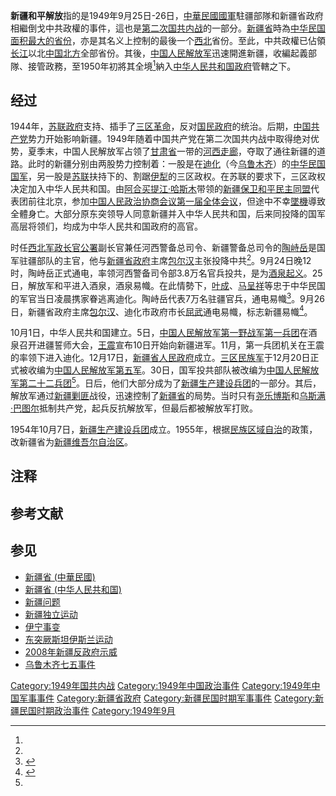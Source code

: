 {{NoteTA
|1=zh-cn:三区革命;zh-tw:伊寧事變
|2=zh-cn:新疆和平解放;zh-tw:新疆政權易手
|3=zh-cn:起义;zh-tw:投共
}}
{{refimprove|time=2015-03-24T02:20:40+00:00}}
{{Infobox military conflict
| conflict    = 新疆和平解放
| image       = 
| caption     = 
| place       = [[新疆省_(中華民國)|新疆省 (中華民國)]]
| date        = 1949 年 10 月 13 日
| partof      = [[第二次國共內戰|第二次國共內戰]]
| result      = [[解放軍|解放軍]]控制新疆
| territory   = [[中華民國|中華民國]]失去新疆，東突政權滅亡
| combatant1  = {{flag|PRC}} 
* {{PLA}}
** [[中國人民解放軍第一野戰軍|中國人民解放軍第一野戰軍]]
* [[伊犁民族軍|伊犁民族軍]]{{efn|民族軍被中國人民解放軍收編，改編為中國人民解放軍第五軍}}
| combatant2 = {{flag|ROC}} 
* {{ROCA}}
| commander1 = [[File:People's_Liberation_Army_Flag_of_the_People's_Republic_of_China.svg|20px]] [[毛澤東|毛澤東]]<br>[[File:People's_Liberation_Army_Flag_of_the_People's_Republic_of_China.svg|20px]] [[彭德懷|彭德懷]]<br>[[File:People's_Liberation_Army_Flag_of_the_People's_Republic_of_China.svg|20px]] [[王震|王震]]
| commander2 = {{flagicon|ROC}} [[蔣介石|蔣介石]]<br>{{flagicon|ROC}} [[陶峙岳|陶峙岳]]{{surrender}}<br>{{flagicon|ROC}} [[馬呈祥|馬呈祥]]<br>{{flagicon|ROC}} [[堯樂博士|堯樂博士]]
| strength1   = 100,000
| strength2   = 44,657
| casualties1 = 
| casualties2 = 
}}
{{新疆历史}}
'''新疆和平解放'''指的是1949年9月25日-26日，[[中華民國國軍|中華民國國軍]]駐疆部隊和新疆省政府相繼倒戈中共政權的事件，這也是[[第二次国共内战|第二次国共内战]]的一部分。[[新疆省_(中華民國)|新疆省]]時為[[中華民國疆域|中华民国面积最大的省份]]，亦是其名义上控制的最後一个[[中国西北地区|西北]]省份。至此，中共政權已佔領[[长江|长江]]以北[[中国北方|中国北方]]全部省份。其後，[[中国人民解放军|中国人民解放军]]迅速開進新疆，收編起義部隊、接管政務，至1950年初將其全境<ref name="a1"/>納入[[中华人民共和国政府|中华人民共和国政府]]管轄之下。

== 经过 ==
1944年，[[苏联政府|苏联政府]]支持、插手了[[三区革命|三区革命]]，反对[[国民政府|国民政府]]的统治。后期，[[中国共产党|中国共产党]]势力开始影响新疆。1949年随着中国共产党在第二次国共内战中取得绝对优势，夏季末，中国人民解放军占领了[[甘肅省_(中華民國)|甘肃省]]一带的[[河西走廊|河西走廊]]，夺取了通往新疆的道路。此时的新疆分别由两股势力控制着：一股是在[[迪化市|迪化]]（今[[乌鲁木齐|乌鲁木齐]]）的[[中华民国国军|中华民国国军]]，另一股是[[苏联|苏联]]扶持下的、割踞[[伊犁|伊犁]]的三区政权。在苏联的要求下，三区政权决定加入中华人民共和国。由[[阿合买提江·哈斯木|阿合买提江·哈斯木]]带领的[[新疆保卫和平民主同盟|新疆保卫和平民主同盟]]代表团前往北京，参加[[中国人民政治协商会议第一届全体会议|中国人民政治协商会议第一届全体会议]]，但途中不幸[[扎巴依喀勒山空难|墜機]]導致全體身亡。大部分原东突领导人同意新疆并入中华人民共和国，后来同投降的国军高层将领们，均成为中华人民共和国政府的高官。

时任[[西北军政长官公署|西北军政长官公署]]副长官兼任河西警备总司令、新疆警备总司令的[[陶峙岳|陶峙岳]]是国军驻疆部队的主官，他与[[新疆省政府|新疆省政府]]主席[[包尔汉|包尔汉]]主张投降中共<ref name="a1"/>。9月24日晚12时，陶峙岳正式通电，率领河西警备司令部3.8万名官兵投共，是为[[酒泉起义|酒泉起义]]。25日，解放军和平进入酒泉，酒泉易幟。在此情勢下，[[叶成|叶成]]、[[马呈祥|马呈祥]]等忠于中华民国的军官当日凌晨携家眷逃离迪化。陶峙岳代表7万名驻疆官兵，通电易幟<ref>{{Cite web |url=http://cpc.people.com.cn/GB/85037/85038/7593662.html |title=陶峙岳与酒泉起义 |accessdate=2019-03-26 |author=谢德铭 |date= |work=责任编辑：张慧玲 |publisher=中国共产党新闻网，来源：《人民政协报》 |language=Zh-hans |archive-url=https://web.archive.org/web/20200504000238/http://cpc.people.com.cn/GB/85037/85038/7593662.html |archive-date=2020-05-04 |dead-url=no }}</ref>。9月26日，新疆省政府主席[[包尔汉|包尔汉]]、迪化市政府市长[[屈武|屈武]]通电易幟，标志新疆易幟<ref name="a1">{{Cite web |url=http://www.sohu.com/a/240028359_372971 |title=新疆和平解放纪实 |accessdate=2019-03-26 |author= |date=2018-07-09 |work= |publisher=搜狐网 |language=Zh-hans |archive-url=https://web.archive.org/web/20190326030038/http://www.sohu.com/a/240028359_372971 |archive-date=2019-03-26 |dead-url=no }}</ref>。

10月1日，中华人民共和国建立。5日，[[中国人民解放军第一野战军|中国人民解放军第一野战军]][[中国人民解放军第一兵团|第一兵团]]在酒泉召开进疆誓师大会，[[王震|王震]]宣布10日开始向新疆进军。11月，第一兵团机关在王震的率领下进入迪化。12月17日，[[新疆省人民政府|新疆省人民政府]]成立。[[三区民族军|三区民族军]]于12月20日正式被收编为[[中国人民解放军第五军|中国人民解放军第五军]]。30日，国军投共部队被改编为[[中国人民解放军第二十二兵团|中国人民解放军第二十二兵团]]<ref name="a1"/>。日后，他们大部分成为了[[新疆生产建设兵团|新疆生产建设兵团]]的一部分。其后，解放军通过[[新疆剿匪|新疆剿匪]]战役，迅速控制了[[新疆省_(中华人民共和国)|新疆省]]的局势。当时只有[[尧乐博斯|尧乐博斯]]和[[乌斯满·巴图尔|乌斯满·巴图尔]]抵制共产党，起兵反抗解放军，但最后都被解放军打败。

1954年10月7日，[[新疆生产建设兵团|新疆生产建设兵团]]成立。1955年，根据[[民族区域自治制度|民族区域自治]]的政策，改新疆省为[[新疆维吾尔自治区|新疆维吾尔自治区]]。

== 注释 ==
{{Reflist|group=lower-alpha}}

== 参考文献 ==
{{Reflist}}

== 参见 ==
{{Portal box|新疆|中华民国|中国共产党|中华人民共和国}}
* [[新疆省_(中華民國)|新疆省 (中華民國)]]
* [[新疆省_(中华人民共和国)|新疆省 (中华人民共和国)]]
* [[新疆问题|新疆问题]]
* [[新疆独立运动|新疆独立运动]]
* [[伊宁事变|伊宁事变]]
* [[东突厥斯坦伊斯兰运动|东突厥斯坦伊斯兰运动]]
* [[2008年新疆反政府示威|2008年新疆反政府示威]]
* [[乌鲁木齐七五事件|乌鲁木齐七五事件]]

{{第二次國共內戰}}
{{Xinjiang topics}}

[[Category:1949年国共内战|Category:1949年国共内战]]
[[Category:1949年中国政治事件|Category:1949年中国政治事件]]
[[Category:1949年中国军事事件|Category:1949年中国军事事件]]
[[Category:新疆省政府|Category:新疆省政府]]
[[Category:新疆民国时期军事事件|Category:新疆民国时期军事事件]]
[[Category:新疆民国时期政治事件|Category:新疆民国时期政治事件]]
[[Category:1949年9月|Category:1949年9月]]